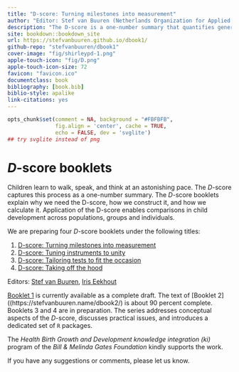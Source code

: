 ```yaml
--- 
title: "D-score: Turning milestones into measurement"
author: "Editor: Stef van Buuren (Netherlands Organization for Applied Scientific Research TNO, Leiden)"
description: "The D-score is a one-number summary that quantifies generic development of children, closely modelled after body measurements like height and weight. This booklet is an accessible introduction to the D-score. The text illustrates the main concepts with real data collected on the Dutch Development Instrument for children aged 0-2 years."
site: bookdown::bookdown_site
url: https://stefvanbuuren.github.io/dbook1/
github-repo: "stefvanbuuren/dbook1"
cover-image: "fig/shirleypd-1.png"
apple-touch-icon: "fig/D.png"
apple-touch-icon-size: 72
favicon: "favicon.ico"
documentclass: book
bibliography: [book.bib]
biblio-style: apalike
link-citations: yes
---
```


```r
opts_chunk$set(comment = NA, background = "#FBFBFB",
               fig.align = 'center', cache = TRUE, 
               echo = FALSE, dev = 'svglite')
## try svglite instead of png
```

# $D$-score booklets {-}

Children learn to walk, speak, and think at an astonishing pace. The $D$-score captures this process as a one-number summary. The $D$-score booklets explain why we need the D-score, how we construct it, and how we calculate it. Application of the D-score enables comparisons in child development across populations, groups and individuals.

We are preparing four $D$-score booklets under the following titles:

1.	[D-score: Turning milestones into measurement](https://stefvanbuuren.name/dbook1)
2.	[D-score: Tuning instruments to unity](https://stefvanbuuren.name/dbook2)
3.	[D-score: Tailoring tests to fit the occasion](https://stefvanbuuren.name/dbook3)
4.	[D-score: Taking off the hood](https://stefvanbuuren.name/dbook4)

Editors: [Stef van Buuren](https://stefvanbuuren.name), [Iris Eekhout](https://www.iriseekhout.com)

[Booklet 1](https://stefvanbuuren.name/dbook1/) is currently available as a complete draft. The text of [Booklet 2]((https://stefvanbuuren.name/dbook2/) is about 90 percent complete. Booklets 3 and 4 are in preparation. The series addresses conceptual aspects of the $D$-score, discusses practical issues, and introduces a dedicated set of `R` packages.

The *Health Birth Growth and Development knowledge integration (ki)* program of the *Bill & Melinda Gates Foundation* kindly supports the work.


If you have any suggestions or comments, please let us know.
